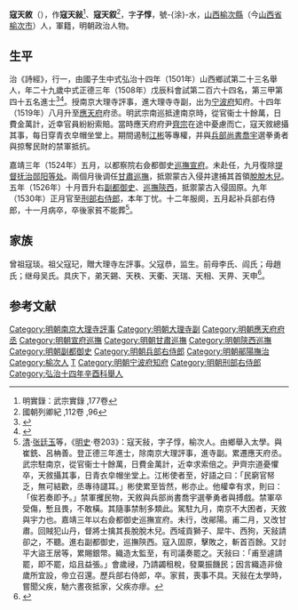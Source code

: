 {{明清人物信息框
| 姓名 = 寇天敘
| 原名 =
| 圖片名稱= 
| 圖片大小 =
| 圖片說明 = 
| 最高職務 = 兵部右侍郎
| 國家 = 大明 
| 爵位 =
| 籍貫 = [[山西承宣布政使司|山西]][[太原府|太原府]][[榆次縣|榆次縣]]
| 族裔 =
| 字號 = 字子惇
| 諡號 =
| 出生日期 = 成化十六年（1480年）二月二十四
| 出生地點 =
| 逝世日期 = 嘉靖十二年（1533年）十一月
| 逝世地點 =
| 墓葬 =
| 配偶 = 娶郝氏
| 親屬 = 
*父親貢生[[寇恭|寇恭]]
*叔父弘治九年進士[[寇儉|寇儉]]
*堂弟嘉靖五年進士[[寇天與|寇天與]]
| 出身 =
* 弘治十四年辛酉科舉人
* 正德三年戊辰科同進士出身
| 經歷 =
| 著作 =  
}}
'''寇天敘'''（{{bd|1480年||1533年|catIdx=}}），作'''寇天敍'''<ref>明實錄：武宗實錄 ,177卷</ref>、'''寇天叙'''<ref>國朝列卿紀 ,112卷 ,96</ref>，字'''子惇'''，號-{涂}-水，[[山西承宣布政使司|山西]][[榆次縣|榆次縣]]（今[[山西省|山西省]][[榆次市|榆次市]]）人，軍籍，明朝政治人物。

==生平==
治《詩經》，行一，由國子生中式弘治十四年（1501年）山西鄉試第二十三名舉人，年二十九歲中式正德三年（1508年）戊辰科會試第二百六十四名，第三甲第四十五名進士<ref>{{Cite book|title=《皇明贡举考》卷五|last=（明）[[张朝瑞|张朝瑞]]|first=|publisher=《续修四库全书》史部第828册|year=|isbn=|location=|pages=}}</ref><ref>{{Cite book|title=贡举志五种 上|last=鲁小俊，江俊伟著|first=|publisher=武汉：武汉大学出版社|year=2009|isbn=978-7-307-07043-1|location=|pages=}}</ref>。授南京大理寺評事，進大理寺寺副，出为[[宁波府|宁波府]]知府。十四年（1519年）八月升至[[應天府|應天府]]府丞。明武宗南巡抵達南京時，從官衞士十餘萬，日費金萬計，近幸官員紛紛索賠。當時應天府府尹[[齊宗|齊宗]]在途中憂慮而亡，寇天敘總攝其事，每日穿青衣皁帽坐堂上。期間遏制[[江彬|江彬]]等專權，并與[[兵部尚書|兵部尚書]][[喬宇|喬宇]]選拳勇者與掠奪民財的禁軍抵抗。

嘉靖三年（1524年）五月，以都察院右僉都御史[[宣府巡撫|巡撫宣府]]。未赴任，九月復除[[鄖陽巡撫|提督抚治郧阳等处]]。兩個月後调任[[甘肅巡撫|甘肅巡撫]]，抵禦蒙古入侵并逮捕其首領[[脫脫木兒|脫脫木兒]]。五年（1526年）十月晋升右[[副都御史|副都御史]]、[[陝西巡撫|巡撫陝西]]，抵禦蒙古入侵固原。九年（1530年）正月官至[[刑部右侍郎|刑部右侍郎]]，本年丁忧。十二年服阕，五月起补兵部右侍郎，十一月病卒，卒後家貧不能葬<ref>[[清|清]]·[[张廷玉|张廷玉]]等，《[[明史|明史]]·卷203》：寇天敍，字子惇，榆次人。由鄉舉入太學。與崔銑、呂柟善。登正德三年進士，除南京大理評事，進寺副。累遷應天府丞。武宗駐南京，從官衞士十餘萬，日費金萬計，近幸求索倍之。尹齊宗道憂懼卒，天敘攝其事，日青衣皁帽坐堂上。江彬使者至，好語之曰：「民窮官帑乏，無可結歡，丞專待譴耳。」彬使累至皆然，彬亦止。他權幸有求，則曰：「俟若奏即予。」禁軍攫民物，天敘與兵部尚書喬宇選拳勇者與搏戲。禁軍卒受傷，慙且畏，不敢橫。其隨事禁制多類此。駕駐九月，南京不大困者，天敘與宇力也。嘉靖三年以右僉都御史巡撫宣府。未行，改鄖陽。甫二月，又改甘肅。回賊犯山丹，督將士擒其長脫脫木兒。西域貢獅子、犀牛、西狗，天敍請卻之，不聽。進右副都御史，巡撫陝西。寇入固原，擊敗之，斬首百餘。又討平大盜王居等，累賜銀幣。織造太監至，有司議奏罷之。天敍曰：「甫至遽請罷，即不罷，焰且益張。」會歲祲，乃請蠲租稅，發粟振饑民；因言織造非儉歲所宜設，帝立召還。歷兵部右侍郎，卒。家貧，喪事不具。天敍在太學時，嘗聞父疾，馳六晝夜抵家，父疾亦瘳。</ref>。

==家族== 
曾祖寇琰。祖父寇玘，贈大理寺左評事。父寇恭，监生。前母李氏、阎氏；母趙氏；继母吴氏。具庆下，弟天錫、天秩、天衢、天瑞、天相、天畀、天申<ref>{{Cite book|title=天一阁藏明代科举录选刊 登科录 点校本|last=龚延明主编|first=|publisher=宁波出版社|year=2016|isbn=978-7-5526-2320-8|location=宁波|pages=|quote=《天一閣藏明代科舉錄選刊.登科錄》之《正德三年戊辰科進士登科録》}}</ref>。

==参考文献==
{{reflist}}
{{正德三年戊辰科殿試金榜}}
{{DEFAULTSORT:Kou寇}}
[[Category:明朝南京大理寺評事|Category:明朝南京大理寺評事]]
[[Category:明朝大理寺副|Category:明朝大理寺副]]
[[Category:明朝應天府府丞|Category:明朝應天府府丞]]
[[Category:明朝宣府巡撫|Category:明朝宣府巡撫]]
[[Category:明朝甘肅巡撫|Category:明朝甘肅巡撫]]
[[Category:明朝陝西巡撫|Category:明朝陝西巡撫]]
[[Category:明朝副都御史|Category:明朝副都御史]]
[[Category:明朝兵部右侍郎|Category:明朝兵部右侍郎]]
[[Category:明朝鄖陽撫治|Category:明朝鄖陽撫治]]
[[Category:榆次人|Category:榆次人]]
[[Category:寇姓|T]]
[[Category:明朝宁波府知府|Category:明朝宁波府知府]]
[[Category:明朝刑部右侍郎|Category:明朝刑部右侍郎]]
[[Category:弘治十四年辛酉科舉人|Category:弘治十四年辛酉科舉人]]